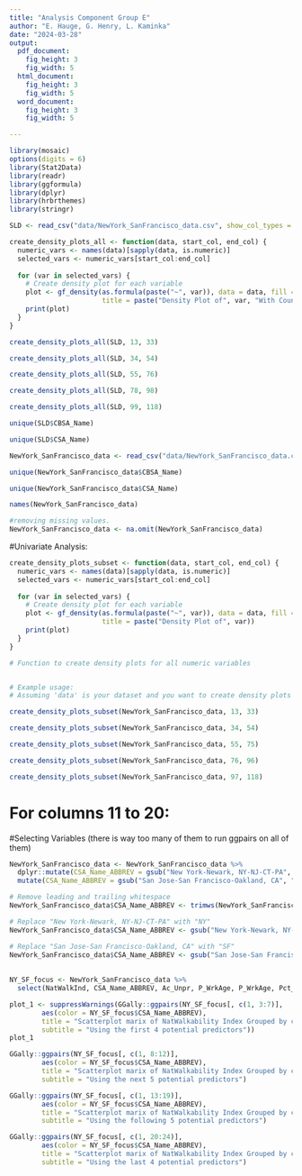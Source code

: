 ```yaml
---
title: "Analysis Component Group E"
author: "E. Hauge, G. Henry, L. Kaminka"
date: "2024-03-28"
output:
  pdf_document:
    fig_height: 3
    fig_width: 5
  html_document:
    fig_height: 3
    fig_width: 5
  word_document:
    fig_height: 3
    fig_width: 5

---
```


```r
library(mosaic)
options(digits = 6)
library(Stat2Data)
library(readr)
library(ggformula)
library(dplyr)
library(hrbrthemes)
library(stringr)
```





```r
SLD <- read_csv("data/NewYork_SanFrancisco_data.csv", show_col_types = FALSE)

create_density_plots_all <- function(data, start_col, end_col) {
  numeric_vars <- names(data)[sapply(data, is.numeric)]
  selected_vars <- numeric_vars[start_col:end_col]
  
  for (var in selected_vars) {
    # Create density plot for each variable
    plot <- gf_density(as.formula(paste("~", var)), data = data, fill = ~CBSA_Name,  
                       title = paste("Density Plot of", var, "With Counties"))
    print(plot)
  }
}

```


```r
create_density_plots_all(SLD, 13, 33)
```


```r
create_density_plots_all(SLD, 34, 54)
```


```r
create_density_plots_all(SLD, 55, 76)
```

```r
create_density_plots_all(SLD, 78, 98)
```

```r
create_density_plots_all(SLD, 99, 118)
```



```r
unique(SLD$CBSA_Name)
```

```r
unique(SLD$CSA_Name)
```

```r
NewYork_SanFrancisco_data <- read_csv("data/NewYork_SanFrancisco_data.csv", show_col_types = FALSE)
```

```r
unique(NewYork_SanFrancisco_data$CBSA_Name)
```

```r
unique(NewYork_SanFrancisco_data$CSA_Name)
```



```r


names(NewYork_SanFrancisco_data)

#removing missing values. 
NewYork_SanFrancisco_data <- na.omit(NewYork_SanFrancisco_data)
```



#Univariate Analysis: 
```r
create_density_plots_subset <- function(data, start_col, end_col) {
  numeric_vars <- names(data)[sapply(data, is.numeric)]
  selected_vars <- numeric_vars[start_col:end_col]
  
  for (var in selected_vars) {
    # Create density plot for each variable
    plot <- gf_density(as.formula(paste("~", var)), data = data, fill = ~CSA_Name,  
                       title = paste("Density Plot of", var))
    print(plot)
  }
}

# Function to create density plots for all numeric variables


# Example usage:
# Assuming 'data' is your dataset and you want to create density plots for columns 1 to 10:
```

```r
create_density_plots_subset(NewYork_SanFrancisco_data, 13, 33)
```


```r
create_density_plots_subset(NewYork_SanFrancisco_data, 34, 54)
```


```r
create_density_plots_subset(NewYork_SanFrancisco_data, 55, 75)
```

```r
create_density_plots_subset(NewYork_SanFrancisco_data, 76, 96)
```


```r
create_density_plots_subset(NewYork_SanFrancisco_data, 97, 118)

```


# For columns 11 to 20:


#Selecting Variables (there is way too many of them to run ggpairs on all of them)
```r
NewYork_SanFrancisco_data <- NewYork_SanFrancisco_data %>%
  dplyr::mutate(CSA_Name_ABBREV = gsub("New York-Newark, NY-NJ-CT-PA", "NY", CSA_Name)) %>%
  mutate(CSA_Name_ABBREV = gsub("San Jose-San Francisco-Oakland, CA", "SF", CSA_Name))

# Remove leading and trailing whitespace
NewYork_SanFrancisco_data$CSA_Name_ABBREV <- trimws(NewYork_SanFrancisco_data$CSA_Name_ABBREV)

# Replace "New York-Newark, NY-NJ-CT-PA" with "NY"
NewYork_SanFrancisco_data$CSA_Name_ABBREV <- gsub("New York-Newark, NY-NJ-CT-PA", "NY", NewYork_SanFrancisco_data$CSA_Name_ABBREV)

# Replace "San Jose-San Francisco-Oakland, CA" with "SF"
NewYork_SanFrancisco_data$CSA_Name_ABBREV <- gsub("San Jose-San Francisco-Oakland, CA", "SF", NewYork_SanFrancisco_data$CSA_Name_ABBREV)
  
  
NY_SF_focus <- NewYork_SanFrancisco_data %>%
  select(NatWalkInd, CSA_Name_ABBREV, Ac_Unpr, P_WrkAge, P_WrkAge, Pct_AO0, Pct_AO1, Pct_AO2p, R_LowWageWk, R_MedWageWk, R_HiWageWk, R_PCTLOWWAGE, E_LowWageWk, E_MedWageWk, E_HiWageWk, E_PctLowWage, D5AR, D5AE, D5BR, D5BE, D2A_JPHH, D2A_WRKEMP, D3AAO, D3AMM, D3APO)


```

```r
plot_1 <- suppressWarnings(GGally::ggpairs(NY_SF_focus[, c(1, 3:7)], 
        aes(color = NY_SF_focus$CSA_Name_ABBREV),
        title = "Scatterplot marix of NatWalkability Index Grouped by city", 
        subtitle = "Using the first 4 potential predictors"))
plot_1
```


```r

GGally::ggpairs(NY_SF_focus[, c(1, 8:12)], 
        aes(color = NY_SF_focus$CSA_Name_ABBREV),
        title = "Scatterplot marix of NatWalkability Index Grouped by city", 
        subtitle = "Using the next 5 potential predictors")
```

```r
GGally::ggpairs(NY_SF_focus[, c(1, 13:19)], 
        aes(color = NY_SF_focus$CSA_Name_ABBREV),
        title = "Scatterplot marix of NatWalkability Index Grouped by city", 
        subtitle = "Using the following 5 potential predictors")
```

```r
GGally::ggpairs(NY_SF_focus[, c(1, 20:24)], 
        aes(color = NY_SF_focus$CSA_Name_ABBREV),
        title = "Scatterplot marix of NatWalkability Index Grouped by city", 
        subtitle = "Using the last 4 potential predictors")
```




